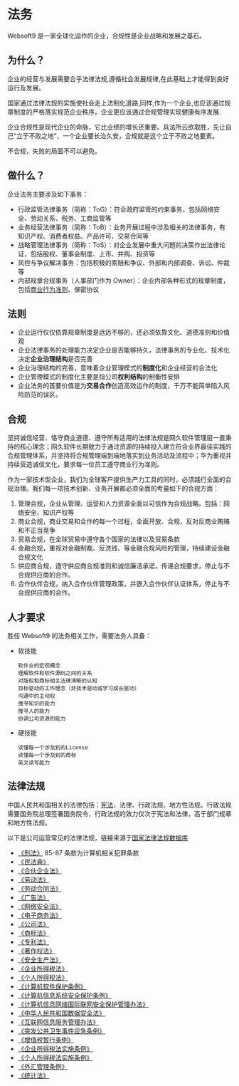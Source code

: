

# 法务

Websoft9 是一家全球化运作的企业，合规性是企业战略和发展之基石。

## 为什么？

企业的经营与发展需要合乎法律法规,遵循社会发展规律,在此基础上才能得到良好运行及发展。

国家通过法律法规的实施使社会走上法制化道路,同样,作为一个企业,也应该通过规章制度的严格落实规范企业秩序。企业更应该通过合规管理实现健康有序发展.

企业合规性是现代企业的命脉，它比业绩的增长还重要。兵法所云欲取胜，先让自己“立于不败之地”，一个企业要长治久安，合规就是这个立于不败之地要素。

不合规，失败的局面不可以避免。


## 做什么？

企业法务主要涉及如下事务：

* 行政监管法律事务（简称：ToG）：符合政府监管的约束事务，包括网络安全、劳动关系、税务、工商监管等
* 业务经营法律事务（简称：ToB）：业务开展过程中涉及相关的法律事务，有知识产权、消费者权益、产品许可、交易合同等
* 战略管理法律事务（简称：ToS）：对企业发展中重大问题的决策作出法律论证，包括股权、董事会制度、上市、并购、投资等
* 风控与争议解决事务：包括积极的索赔和争议、外部和内部调查、诉讼、仲裁等
* 内部规章合规事务（人事部门作为 Owner）：企业内部各种形式的规章制度，包括[商业行为准则](../people/restrain)、保密协议


<DocCardList items={useCurrentSidebarCategory().items}/>

## 法则

* 企业运行仅仅依靠规章制度是远远不够的，还必须依靠文化、道德准则和价值观
* 企业法律事务的处理能力决定企业是否能够持久，法律事务的专业化、技术化决定**企业治理结构**是否完善
* 企业治理结构的完善，意味着企业管理模式的**制度化**和企业经营的合法化
* 企业管理模式的制度化主要是指公司**权利结构**的制衡性安排
* 企业法务的首要价值是为**交易合作**创造高效运作的制度，千万不能简单陷入风险防范的误区。 

## 合规

坚持诚信经营、恪守商业道德、遵守所有适用的法律法规是网久软件管理层一直秉持的核心理念；网久软件长期致力于通过资源的持续投入建立符合业界最佳实践的合规管理体系，并坚持将合规管理端到端地落实到业务活动及流程中；华为重视并持续营造诚信文化，要求每一位员工遵守商业行为准则。

作为一家技术型企业，我们为全球客户提供生产力工具的同时，必须践行全面的合规治理。我们每一项技术创新、业务开展都必须全面的考量如下的合规方面：

1. 管理合规，企业从管理、运营和人力资源全面以可信作为合规战略。包括：网络安全、知识产权等
2. 商业合规，商业交易和合作的每一个过程，全面开放、合规，反对反商业贿赂和不正当竞争
3. 贸易合规，在全球贸易中遵守各个国家的法律以及贸易条款
4. 金融合规，重视对金融制裁、反洗钱、等金融合规风险的管理，持续建设金融合规文化
5. 供应商合规，遵守供应商合规准则和诚信廉洁承诺，传递合规要求，停止与不合规供应商的合作。
6. 合作伙伴合规，纳入合作伙伴管理政策，并嵌入合作伙伴认证体系，停止与不合规供应商的合作。

## 人才要求

胜任 Websoft9 的法务相关工作，需要法务人具备：

* 软技能
    ```
    软件业的宏观概念
    理解软件和软件源码之间的关系
    对版权和商标相关法律清晰的认知
    目标驱动的工作理念（非技术驱动或学习成长驱动）
    沟通中的主动权
    搜寻知识的能力
    搜寻人的能力
    协调公司资源的能力
    ```

* 硬技能

    ```
    读懂每一个涉及到的License
    读懂每一个涉及到的商标
    英文读写能力
    ```
## 法律法规

中国人民共和国相关的法律包括：[宪法](https://flk.npc.gov.cn/detail2.html?MmM5MDlmZGQ2NzhiZjE3OTAxNjc4YmY1YTQ4MzAwNGI%3D)、法律、行政法规、地方性法规。行政法规需要国务院总理签署国务院令，行政法规的效力仅次于宪法和法律，高于部门规章和地方性法规。

以下是公司运营常见的法律法规，链接来源于[国家法律法规数据库](https://flk.npc.gov.cn/)

* [《刑法》](https://flk.npc.gov.cn/detail2.html?MmM5MDlmZGQ2NzhiZjE3OTAxNjc4YmY2OTIyNTA0YmY%3D)  85-87 条款为计算机相关犯罪条款
* [《民法典》](https://flk.npc.gov.cn/detail2.html?ZmY4MDgwODE3MjlkMWVmZTAxNzI5ZDUwYjVjNTAwYmY%3D)
* [《合伙企业法》](https://flk.npc.gov.cn/detail2.html?MmM5MDlmZGQ2NzhiZjE3OTAxNjc4YmY2M2RjZTAzNGQ%3D)
* [《劳动法》](https://flk.npc.gov.cn/detail2.html?ZmY4MDgwODE2ZjEzNWY0NjAxNmYyMGYxNmVlMTE3Mzc%3D)
* [《劳动合同法》](https://flk.npc.gov.cn/detail2.html?MmM5MDlmZGQ2NzhiZjE3OTAxNjc4YmY3NGQ3MTA2YjM%3D)
* [《广告法》](https://flk.npc.gov.cn/detail2.html?ZmY4MDgwODE2ZjEzNWY0NjAxNmYxY2Y4ZGEzNzEyMjg%3D)
* [《网络安全法》](https://flk.npc.gov.cn/detail2.html?MmM5MDlmZGQ2NzhiZjE3OTAxNjc4YmY4Mjc2ZjA5M2Q%3D)
* [《电子商务法》](https://flk.npc.gov.cn/detail2.html?MmM5MDlmZGQ2NzhiZjE3OTAxNjc4YmY4YWYwNTBiODE%3D)
* [《公司法》](https://flk.npc.gov.cn/detail2.html?ZmY4MDgwODE2ZjEzNWY0NjAxNmYxY2M5OGFkODExMzQ%3D)
* [《商标法》](https://flk.npc.gov.cn/detail2.html?ZmY4MDgwODE2ZjEzNWY0NjAxNmYyMTc2NDU0NTFiMzU%3D)
* [《专利法》](https://flk.npc.gov.cn/detail2.html?ZmY4MDgwODE3NTJiN2Q0MzAxNzVlNDY1MWNiZDE1NDc%3D)
* [《著作权法》](https://flk.npc.gov.cn/detail2.html?ZmY4MDgwODE3NTJiN2Q0MzAxNzVlNDc2NmJhYjE1NTc%3D)
* [《安全生产法》](https://flk.npc.gov.cn/detail2.html?MmM5MDlmZGQ2NzhiZjE3OTAxNjc4YmY3NmU5OTA3MzU%3D)
* [《企业所得税法》](https://flk.npc.gov.cn/detail2.html?ZmY4MDgwODE2ZjEzNWY0NjAxNmYyMTA2YWNkMTE3ODQ%3D)
* [《个人所得税法》](https://flk.npc.gov.cn/detail2.html?MmM5MDlmZGQ2NzhiZjE3OTAxNjc4YmY3MjRiZDA2MDk%3D)
* [《计算机软件保护条例》](https://flk.npc.gov.cn/detail2.html?ZmY4MDgwODE2ZjNjYmIzYzAxNmY0MDRiZTRhZjAyYWQ%3D)
* [《计算机信息系统安全保护条例》](https://flk.npc.gov.cn/detail2.html?ZmY4MDgwODE2ZjNjYmIzYzAxNmY0MTI4ZGVhNDFhNWI%3D)
* [《计算机信息网络国际联网安全保护管理办法》](https://flk.npc.gov.cn/detail2.html?ZmY4MDgwODE2ZjNjYmIzYzAxNmY0MGRkYTNkZDA4MmY%3D)
* [《中华人民共和国数据安全法》](https://flk.npc.gov.cn/detail2.html?ZmY4MDgxODE3OWY1ZTA4MDAxNzlmODg1YzdlNzAzOTI%3D)
* [《互联网信息服务管理办法》](https://flk.npc.gov.cn/detail2.html?ZmY4MDgwODE2ZjNjYmIzYzAxNmY0MTE4ZTQ3NjE2ZjE%3D)
* [《突发公共卫生事件应急条例》](https://flk.npc.gov.cn/detail2.html?ZmY4MDgwODE2ZjNjYmIzYzAxNmY0MGQ2ZmQzYzA2YTA%3D)
* [《增值税暂行条例》](https://flk.npc.gov.cn/detail2.html?ZmY4MDgwODE2ZjNjYmIzYzAxNmY0MTE4NGY5YjE2ZDA%3D)
* [《企业所得税法实施条例》](https://flk.npc.gov.cn/detail2.html?ZmY4MDgwODE2ZjNlOTc4NDAxNmY0MjA5OTY4NzAzMGE%3D)
* [《个人所得税法实施条例》](https://flk.npc.gov.cn/detail2.html?ZmY4MDgwODE2ZjNjYmIzYzAxNmY0MTIyZDhkOTE5NGI%3D)
* [《外汇管理条例》](https://flk.npc.gov.cn/detail2.html?ZmY4MDgwODE2ZjNjYmIzYzAxNmY0MDQxNTk2YjAxZjE%3D)
* [《统计法》](https://flk.npc.gov.cn/detail2.html?MmM5MDlmZGQ2NzhiZjE3OTAxNjc4YmY2NzMwNzA0MDE%3D)
 
